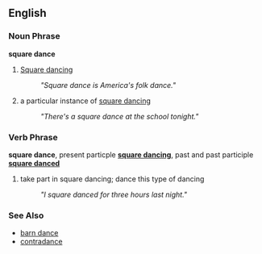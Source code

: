 ==English==
===Noun Phrase===
'''square dance'''

#[[Square dancing]]
#: ''"Square dance is America's folk dance."''
# a particular instance of [[square dancing]]
#: ''"There's a square dance at the school tonight."''

===Verb Phrase===
'''square dance''', present particple '''[[square dancing]]''', past and past participle '''[[square danced]]'''

# take part in square dancing; dance this type of dancing
#: ''"I square danced for three hours last night."''

===See Also===
*[[barn dance]]
*[[contradance]]